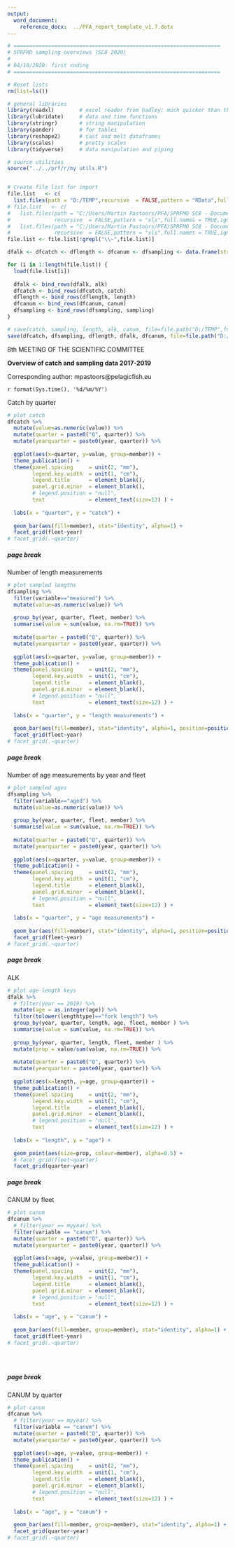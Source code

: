 ---
output: 
  word_document:
    reference_docx:  ../PFA_report_template_v1.7.dotx
---

```{r setup, include=FALSE}

# ==================================================================
# SPRFMO sampling overviews (SC8 2020)
#
# 04/10/2020: first coding
# ==================================================================

# Reset lists
rm(list=ls())

# general libraries
library(readxl)        # excel reader from hadley; much quicker than the java based excel readers
library(lubridate)     # data and time functions
library(stringr)       # string manipulation
library(pander)        # for tables
library(reshape2)      # cast and melt dataframes
library(scales)        # pretty scales
library(tidyverse)     # data manipulation and piping

# source utilities
source("../../prf/r/my utils.R")


# Create file list for import 
file.list   <- c(
  list.files(path = "D:/TEMP",recursive  = FALSE,pattern = "RData",full.names = TRUE,ignore.case= TRUE) )
# file.list   <- c(
#   list.files(path = "C:/Users/Martin Pastoors/PFA/SPRFMO SC8 - Documents/Jack Mackerel/04 Data/ALK2019",
#              recursive  = FALSE,pattern = "xls",full.names = TRUE,ignore.case= TRUE),
#   list.files(path = "C:/Users/Martin Pastoors/PFA/SPRFMO SC8 - Documents/Jack Mackerel/04 Data/ALK2019",
#              recursive  = FALSE,pattern = "xls",full.names = TRUE,ignore.case= TRUE) )
file.list <- file.list[!grepl("\\~",file.list)]

dfalk <- dfcatch <- dflength <- dfcanum <- dfsampling <- data.frame(stringsAsFactors = FALSE)

for (i in 1:length(file.list)) {
  load(file.list[i])
  
  dfalk <- bind_rows(dfalk, alk)
  dfcatch <- bind_rows(dfcatch, catch)
  dflength <- bind_rows(dflength, length)
  dfcanum <- bind_rows(dfcanum, canum)
  dfsampling <- bind_rows(dfsampling, sampling)
}

# save(catch, sampling, length, alk, canum, file=file.path("D:/TEMP",fn))
save(dfcatch, dfsampling, dflength, dfalk, dfcanum, file=file.path("D:/TEMP","ALK data combined.RData"))

```

8th MEETING OF THE SCIENTIFIC COMMITTEE

**Overview of catch and sampling data 2017-2019**

Corresponding author: mpastoors@pelagicfish.eu

`r format(Sys.time(), '%d/%m/%Y')`


Catch by quarter

```{r echo=FALSE, fig.asp=1.2, fig.align="center", message=FALSE, warning=FALSE}

# plot catch
dfcatch %>%
  mutate(value=as.numeric(value)) %>% 
  mutate(quarter = paste0("Q", quarter)) %>% 
  mutate(yearquarter = paste0(year, quarter)) %>% 
  
  ggplot(aes(x=quarter, y=value, group=member)) + 
  theme_publication() +
  theme(panel.spacing     = unit(2, "mm"),
        legend.key.width  = unit(1, "cm"),
        legend.title      = element_blank(),
        panel.grid.minor  = element_blank(),
        # legend.position = "null",
        text              = element_text(size=12) ) +
  
  labs(x = "quarter", y = "catch") +
  
  geom_bar(aes(fill=member), stat="identity", alpha=1) +
  facet_grid(fleet~year)
# facet_grid(.~quarter)

```

##### page break

Number of length measurements

```{r echo=FALSE, fig.asp=1.2, fig.align="center", message=FALSE, warning=FALSE}

# plot sampled lengths
dfsampling %>%
  filter(variable=="measured") %>% 
  mutate(value=as.numeric(value)) %>% 
  
  group_by(year, quarter, fleet, member) %>% 
  summarise(value = sum(value, na.rm=TRUE)) %>%
  
  mutate(quarter = paste0("Q", quarter)) %>% 
  mutate(yearquarter = paste0(year, quarter)) %>% 
  
  ggplot(aes(x=quarter, y=value, group=member)) + 
  theme_publication() +
  theme(panel.spacing     = unit(2, "mm"),
        legend.key.width  = unit(1, "cm"),
        legend.title      = element_blank(),
        panel.grid.minor  = element_blank(),
        # legend.position = "null",
        text              = element_text(size=12) ) +
  
  labs(x = "quarter", y = "length measurements") +
  
  geom_bar(aes(fill=member), stat="identity", alpha=1, position=position_dodge2(width=0.9, preserve="single")) +
  facet_grid(fleet~year)
# facet_grid(.~quarter)

```

##### page break

Number of age measurements by year and fleet

```{r echo=FALSE, fig.asp=1.2, fig.align="center", message=FALSE, warning=FALSE}

# plot sampled ages
dfsampling %>%
  filter(variable=="aged") %>% 
  mutate(value=as.numeric(value)) %>% 
  
  group_by(year, quarter, fleet, member) %>% 
  summarise(value = sum(value, na.rm=TRUE)) %>%
  
  mutate(quarter = paste0("Q", quarter)) %>% 
  mutate(yearquarter = paste0(year, quarter)) %>% 
  
  ggplot(aes(x=quarter, y=value, group=member)) + 
  theme_publication() +
  theme(panel.spacing     = unit(2, "mm"),
        legend.key.width  = unit(1, "cm"),
        legend.title      = element_blank(),
        panel.grid.minor  = element_blank(),
        # legend.position = "null",
        text              = element_text(size=12) ) +
  
  labs(x = "quarter", y = "age measurements") +
  
  geom_bar(aes(fill=member), stat="identity", alpha=1, position=position_dodge2(width=0.9, preserve="single")) +
  facet_grid(fleet~year)
# facet_grid(.~quarter)

```

##### page break

ALK

```{r echo=FALSE, fig.asp=1.2, fig.align="center", message=FALSE, warning=FALSE}

# plot age-length keys
dfalk %>%   
  # filter(year == 2019) %>% 
  mutate(age = as.integer(age)) %>% 
  filter(tolower(lengthtype)=="fork length") %>% 
  group_by(year, quarter, length, age, fleet, member ) %>% 
  summarise(value = sum(value, na.rm=TRUE)) %>% 
  
  group_by(year, quarter, length, fleet, member ) %>% 
  mutate(prop = value/sum(value, na.rm=TRUE)) %>% 
  
  mutate(quarter = paste0("Q", quarter)) %>% 
  mutate(yearquarter = paste0(year, quarter)) %>% 
  
  ggplot(aes(x=length, y=age, group=quarter)) + 
  theme_publication() +
  theme(panel.spacing     = unit(2, "mm"),
        legend.key.width  = unit(1, "cm"),
        legend.title      = element_blank(),
        panel.grid.minor  = element_blank(),
        # legend.position = "null",
        text              = element_text(size=12) ) +
  
  labs(x = "length", y = "age") +
  
  geom_point(aes(size=prop, colour=member), alpha=0.5) +
  # facet_grid(fleet~quarter)
  facet_grid(quarter~year)

```

##### page break

CANUM by fleet

```{r echo=FALSE, fig.asp=1.2, fig.align="center", message=FALSE, warning=FALSE}

# plot canum
dfcanum %>%   
  # filter(year == myyear) %>%
  filter(variable == "canum") %>% 
  mutate(quarter = paste0("Q", quarter)) %>% 
  mutate(yearquarter = paste0(year, quarter)) %>% 
  
  ggplot(aes(x=age, y=value, group=member)) + 
  theme_publication() +
  theme(panel.spacing     = unit(2, "mm"),
        legend.key.width  = unit(1, "cm"),
        legend.title      = element_blank(),
        panel.grid.minor  = element_blank(),
        # legend.position = "null",
        text              = element_text(size=12) ) +
  
  labs(x = "age", y = "canum") +
  
  geom_bar(aes(fill=member, group=member), stat="identity", alpha=1) +
  facet_grid(fleet~year)
# facet_grid(.~quarter)





```

##### page break

CANUM by quarter

```{r echo=FALSE, fig.asp=1.2, fig.align="center", message=FALSE, warning=FALSE}

# plot canum
dfcanum %>%   
  # filter(year == myyear) %>%
  filter(variable == "canum") %>% 
  mutate(quarter = paste0("Q", quarter)) %>% 
  mutate(yearquarter = paste0(year, quarter)) %>% 
  
  ggplot(aes(x=age, y=value, group=member)) + 
  theme_publication() +
  theme(panel.spacing     = unit(2, "mm"),
        legend.key.width  = unit(1, "cm"),
        legend.title      = element_blank(),
        panel.grid.minor  = element_blank(),
        # legend.position = "null",
        text              = element_text(size=12) ) +
  
  labs(x = "age", y = "canum") +
  
  geom_bar(aes(fill=member, group=member), stat="identity", alpha=1) +
  facet_grid(quarter~year)
# facet_grid(.~quarter)





```

